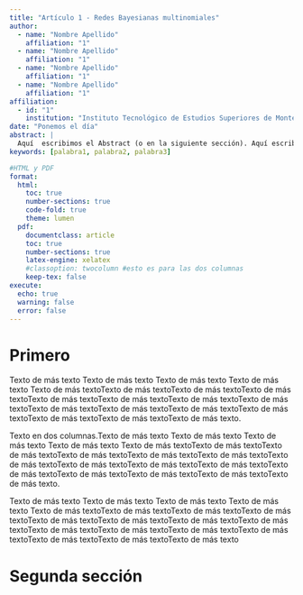 ```yaml
---
title: "Artículo 1 - Redes Bayesianas multinomiales"
author:
  - name: "Nombre Apellido"
    affiliation: "1"
  - name: "Nombre Apellido"
    affiliation: "1"
  - name: "Nombre Apellido"
    affiliation: "1"
  - name: "Nombre Apellido"
    affiliation: "1"
affiliation:
  - id: "1"
    institution: "Instituto Tecnológico de Estudios Superiores de Monterrey"
date: "Ponemos el día"
abstract: |
  Aquí  escribimos el Abstract (o en la siguiente sección). Aquí escribimos el Abstract (o en la siguiente sección). Aquí escribimos el Abstract (o en la siguiente sección). Aquí escribimos el Abstract (o en la siguiente sección). Aquí escribimos el Abstract (o en la siguiente sección). Aquí escribimos el Abstract (o en la siguiente sección)
keywords: [palabra1, palabra2, palabra3]

#HTML y PDF
format:
  html:
    toc: true
    number-sections: true
    code-fold: true
    theme: lumen
  pdf:
    documentclass: article
    toc: true
    number-sections: true
    latex-engine: xelatex
    #classoption: twocolumn #esto es para las dos columnas
    keep-tex: false
execute:
  echo: true
  warning: false
  error: false
---
```



# Primero

Texto de más texto Texto de más texto Texto de más texto Texto de más texto Texto de más textoTexto de más textoTexto de más textoTexto de más textoTexto de más textoTexto de más textoTexto de más textoTexto de más textoTexto de más textoTexto de más textoTexto de más textoTexto de más textoTexto de más textoTexto de más textoTexto de más texto.



Texto en dos columnas.Texto de más texto Texto de más texto Texto de más texto Texto de más texto Texto de más textoTexto de más textoTexto de más textoTexto de más textoTexto de más textoTexto de más textoTexto de más textoTexto de más textoTexto de más textoTexto de más textoTexto de más textoTexto de más textoTexto de más textoTexto de más textoTexto de más texto.



Texto de más texto Texto de más texto Texto de más texto Texto de más texto Texto de más textoTexto de más textoTexto de más textoTexto de más textoTexto de más textoTexto de más textoTexto de más textoTexto de más textoTexto de más textoTexto de más textoTexto de más textoTexto de más textoTexto de más textoTexto de más textoTexto de más texto

# Segunda sección
